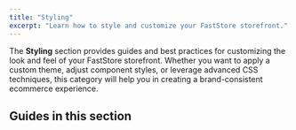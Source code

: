 ```yaml
---
title: "Styling"
excerpt: "Learn how to style and customize your FastStore storefront."
---
```


The **Styling** section provides guides and best practices for customizing the look and feel of your FastStore storefront. Whether you want to apply a custom theme, adjust component styles, or leverage advanced CSS techniques, this category will help you in creating a brand-consistent ecommerce experience.

## Guides in this section

<Flex>
  <WhatsNextCard
    title="Global Tokens"
    description="Learn about design tokens for colors, spacing, typography, and more."
    linkTo="./global-tokens/overview"
    linkTitle="See more"
  />
  <WhatsNextCard
    title="Icons"
    description="How to use and customize icons in your FastStore project."
    linkTo="./icons"
    linkTitle="See more"
  />
  <WhatsNextCard
    title="Themes"
    description="Explore available themes and how to apply them to your storefront."
    linkTo="./themes/overview"
    linkTitle="See more"
  />
  <WhatsNextCard
    title="Using Themes"
    description="Guides for importing, customizing, and using themes and UI components."
    linkTo="./using-themes/overview"
    linkTitle="See more"
  />
</Flex>

